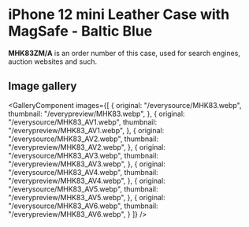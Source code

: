 
# iPhone 12 mini Leather Case with MagSafe - Baltic Blue

<Callout type='info' emoji='👉🏻'>**MHK83ZM/A** is an order number of this case, used for search engines, auction websites and such.</Callout>

## Image gallery

<GalleryComponent
    images={[
      {
        original: "/everysource/MHK83.webp",
        thumbnail: "/everypreview/MHK83.webp",
      },
      {
        original: "/everysource/MHK83_AV1.webp",
        thumbnail: "/everypreview/MHK83_AV1.webp",
      },
      {
        original: "/everysource/MHK83_AV2.webp",
        thumbnail: "/everypreview/MHK83_AV2.webp",
      },
      {
        original: "/everysource/MHK83_AV3.webp",
        thumbnail: "/everypreview/MHK83_AV3.webp",
      },
      {
        original: "/everysource/MHK83_AV4.webp",
        thumbnail: "/everypreview/MHK83_AV4.webp",
      },
      {
        original: "/everysource/MHK83_AV5.webp",
        thumbnail: "/everypreview/MHK83_AV5.webp",
      },
      {
        original: "/everysource/MHK83_AV6.webp",
        thumbnail: "/everypreview/MHK83_AV6.webp",
      }
    ]}
  />
